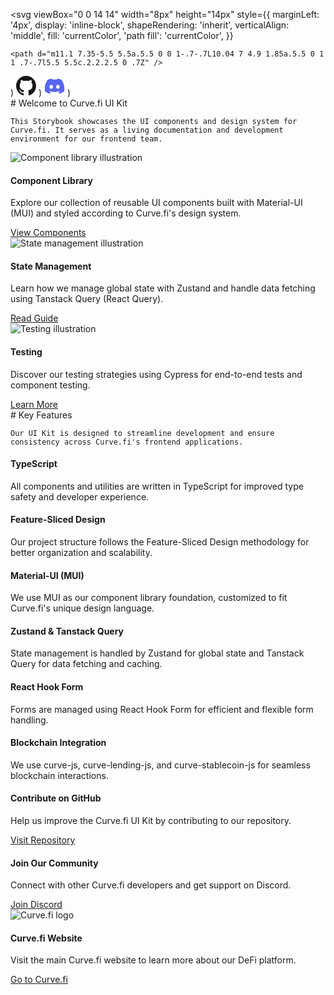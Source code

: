 
  <svg
    viewBox="0 0 14 14"
    width="8px"
    height="14px"
    style={{
      marginLeft: '4px',
      display: 'inline-block',
      shapeRendering: 'inherit',
      verticalAlign: 'middle',
      fill: 'currentColor',
      'path fill': 'currentColor',
    }}
  >
    <path d="m11.1 7.35-5.5 5.5a.5.5 0 0 1-.7-.7L10.04 7 4.9 1.85a.5.5 0 1 1 .7-.7l5.5 5.5c.2.2.2.5 0 .7Z" />
  </svg>
)


<svg xmlns="http://www.w3.org/2000/svg" width="32" height="32" fill="none" viewBox="0 0 32 32">
  <path
    fill="#161614"
    d="M16.0001 0C7.16466 0 0 7.17472 0 16.0256C0 23.1061 4.58452 29.1131 10.9419 31.2322C11.7415 31.3805 12.0351 30.8845 12.0351 30.4613C12.0351 30.0791 12.0202 28.8167 12.0133 27.4776C7.56209 28.447 6.62283 25.5868 6.62283 25.5868C5.89499 23.7345 4.8463 23.2419 4.8463 23.2419C3.39461 22.2473 4.95573 22.2678 4.95573 22.2678C6.56242 22.3808 7.40842 23.9192 7.40842 23.9192C8.83547 26.3691 11.1514 25.6609 12.0645 25.2514C12.2081 24.2156 12.6227 23.5087 13.0803 23.1085C9.52648 22.7032 5.7906 21.3291 5.7906 15.1886C5.7906 13.4389 6.41563 12.0094 7.43916 10.8871C7.27303 10.4834 6.72537 8.85349 7.59415 6.64609C7.59415 6.64609 8.93774 6.21539 11.9953 8.28877C13.2716 7.9337 14.6404 7.75563 16.0001 7.74953C17.3599 7.75563 18.7297 7.9337 20.0084 8.28877C23.0623 6.21539 24.404 6.64609 24.404 6.64609C25.2749 8.85349 24.727 10.4834 24.5608 10.8871C25.5868 12.0094 26.2075 13.4389 26.2075 15.1886C26.2075 21.3437 22.4645 22.699 18.9017 23.0957C19.4756 23.593 19.9869 24.5683 19.9869 26.0634C19.9869 28.2077 19.9684 29.9334 19.9684 30.4613C19.9684 30.8877 20.2564 31.3874 21.0674 31.2301C27.4213 29.1086 32 23.1037 32 16.0256C32 7.17472 24.8364 0 16.0001 0ZM5.99257 22.8288C5.95733 22.9084 5.83227 22.9322 5.71834 22.8776C5.60229 22.8253 5.53711 22.7168 5.57474 22.6369C5.60918 22.5549 5.7345 22.5321 5.85029 22.587C5.9666 22.6393 6.03284 22.7489 5.99257 22.8288ZM6.7796 23.5321C6.70329 23.603 6.55412 23.5701 6.45291 23.4581C6.34825 23.3464 6.32864 23.197 6.40601 23.125C6.4847 23.0542 6.62937 23.0874 6.73429 23.1991C6.83895 23.3121 6.85935 23.4605 6.7796 23.5321ZM7.31953 24.4321C7.2215 24.5003 7.0612 24.4363 6.96211 24.2938C6.86407 24.1513 6.86407 23.9804 6.96422 23.9119C7.06358 23.8435 7.2215 23.905 7.32191 24.0465C7.41968 24.1914 7.41968 24.3623 7.31953 24.4321ZM8.23267 25.4743C8.14497 25.5712 7.95818 25.5452 7.82146 25.413C7.68156 25.2838 7.64261 25.1004 7.73058 25.0035C7.81934 24.9064 8.00719 24.9337 8.14497 25.0648C8.28381 25.1938 8.3262 25.3785 8.23267 25.4743ZM9.41281 25.8262C9.37413 25.9517 9.19423 26.0088 9.013 25.9554C8.83203 25.9005 8.7136 25.7535 8.75016 25.6266C8.78778 25.5003 8.96848 25.4408 9.15104 25.4979C9.33174 25.5526 9.45044 25.6985 9.41281 25.8262ZM10.7559 25.9754C10.7604 26.1076 10.6067 26.2172 10.4165 26.2196C10.2252 26.2238 10.0704 26.1169 10.0683 25.9868C10.0683 25.8534 10.2185 25.7448 10.4098 25.7416C10.6001 25.7379 10.7559 25.8441 10.7559 25.9754ZM12.0753 25.9248C12.0981 26.0537 11.9658 26.1862 11.7769 26.2215C11.5912 26.2554 11.4192 26.1758 11.3957 26.0479C11.3726 25.9157 11.5072 25.7833 11.6927 25.7491C11.8819 25.7162 12.0512 25.7937 12.0753 25.9248Z"
  />
</svg>
)

  <svg xmlns="http://www.w3.org/2000/svg" width="33" height="32" fill="none" viewBox="0 0 33 32">
    <g clip-path="url(#clip0_10031_177575)">
      <mask
        id="mask0_10031_177575"
        style={{ maskType: 'luminance' }}
        width="33"
        height="25"
        x="0"
        y="4"
        maskUnits="userSpaceOnUse"
      >
        <path fill="#fff" d="M32.5034 4.00195H0.503906V28.7758H32.5034V4.00195Z" />
      </mask>
      <g mask="url(#mask0_10031_177575)">
        <path
          fill="#5865F2"
          d="M27.5928 6.20817C25.5533 5.27289 23.3662 4.58382 21.0794 4.18916C21.0378 4.18154 20.9962 4.20057 20.9747 4.23864C20.6935 4.73863 20.3819 5.3909 20.1637 5.90358C17.7042 5.53558 15.2573 5.53558 12.8481 5.90358C12.6299 5.37951 12.307 4.73863 12.0245 4.23864C12.003 4.20184 11.9614 4.18281 11.9198 4.18916C9.63431 4.58255 7.44721 5.27163 5.40641 6.20817C5.38874 6.21578 5.3736 6.22848 5.36355 6.24497C1.21508 12.439 0.078646 18.4809 0.636144 24.4478C0.638667 24.477 0.655064 24.5049 0.677768 24.5227C3.41481 26.5315 6.06609 27.7511 8.66815 28.5594C8.70979 28.5721 8.75392 28.5569 8.78042 28.5226C9.39594 27.6826 9.94461 26.7968 10.4151 25.8653C10.4428 25.8107 10.4163 25.746 10.3596 25.7244C9.48927 25.3945 8.66058 24.9922 7.86343 24.5354C7.80038 24.4986 7.79533 24.4084 7.85333 24.3653C8.02108 24.2397 8.18888 24.109 8.34906 23.977C8.37804 23.9529 8.41842 23.9478 8.45249 23.963C13.6894 26.3526 19.359 26.3526 24.5341 23.963C24.5682 23.9465 24.6086 23.9516 24.6388 23.9757C24.799 24.1077 24.9668 24.2397 25.1358 24.3653C25.1938 24.4084 25.19 24.4986 25.127 24.5354C24.3298 25.0011 23.5011 25.3945 22.6296 25.7232C22.5728 25.7447 22.5476 25.8107 22.5754 25.8653C23.0559 26.7955 23.6046 27.6812 24.2087 28.5213C24.234 28.5569 24.2794 28.5721 24.321 28.5594C26.9357 27.7511 29.5869 26.5315 32.324 24.5227C32.348 24.5049 32.3631 24.4783 32.3656 24.4491C33.0328 17.5506 31.2481 11.5584 27.6344 6.24623C27.6256 6.22848 27.6105 6.21578 27.5928 6.20817ZM11.1971 20.8146C9.62043 20.8146 8.32129 19.3679 8.32129 17.5913C8.32129 15.8146 9.59523 14.368 11.1971 14.368C12.8115 14.368 14.0981 15.8273 14.0729 17.5913C14.0729 19.3679 12.7989 20.8146 11.1971 20.8146ZM21.8299 20.8146C20.2533 20.8146 18.9541 19.3679 18.9541 17.5913C18.9541 15.8146 20.228 14.368 21.8299 14.368C23.4444 14.368 24.7309 15.8273 24.7057 17.5913C24.7057 19.3679 23.4444 20.8146 21.8299 20.8146Z"
        />
      </g>
    </g>
    <defs>
      <clipPath id="clip0_10031_177575">
        <rect width="32" height="32" fill="#fff" transform="translate(0.5)" />
      </clipPath>
    </defs>
  </svg>
)

<Meta title="Introduction" />

<div className="curve-container">
  <div className='curve-section-title'>
    # Welcome to Curve.fi UI Kit

    This Storybook showcases the UI components and design system for Curve.fi. It serves as a living documentation and development environment for our frontend team.

  </div>

  <div className="curve-section">
    <div className="curve-section-item">
      <img
        src="./assets/sample.png"
        alt="Component library illustration"
      />
      <h4 className="curve-section-item-heading">Component Library</h4>
      <p className="curve-section-item-paragraph">Explore our collection of reusable UI components built with Material-UI (MUI) and styled according to Curve.fi's design system.</p>
      <a
        href="/?path=/docs/components-overview--docs"
        target="_blank"
      >View Components<RightArrow /></a>
    </div>
    <div className="curve-section-item">
      <img
        src="./assets/sample.png"
        alt="State management illustration"
      />
      <h4 className="curve-section-item-heading">State Management</h4>
      <p className="curve-section-item-paragraph">Learn how we manage global state with Zustand and handle data fetching using Tanstack Query (React Query).</p>
      <a
        href="/?path=/docs/guides-state-management--docs"
        target="_blank"
      >Read Guide<RightArrow /></a>
    </div>
    <div className="curve-section-item">
      <img src="./assets/sample.png" alt="Testing illustration" />
      <h4 className="curve-section-item-heading">Testing</h4>
      <p className="curve-section-item-paragraph">Discover our testing strategies using Cypress for end-to-end tests and component testing.</p>
      <a
        href="/?path=/docs/guides-testing--docs"
        target="_blank"
      >Learn More<RightArrow /></a>
    </div>
  </div>
</div>

<div className="curve-container">
  <div className='curve-section-title'>
    # Key Features

    Our UI Kit is designed to streamline development and ensure consistency across Curve.fi's frontend applications.

  </div>

  <div className="curve-features-grid">
    <div className="curve-grid-item">
      <h4>TypeScript</h4>
      <p>All components and utilities are written in TypeScript for improved type safety and developer experience.</p>
    </div>
    <div className="curve-grid-item">
      <h4>Feature-Sliced Design</h4>
      <p>Our project structure follows the Feature-Sliced Design methodology for better organization and scalability.</p>
    </div>
    <div className="curve-grid-item">
      <h4>Material-UI (MUI)</h4>
      <p>We use MUI as our component library foundation, customized to fit Curve.fi's unique design language.</p>
    </div>
    <div className="curve-grid-item">
      <h4>Zustand & Tanstack Query</h4>
      <p>State management is handled by Zustand for global state and Tanstack Query for data fetching and caching.</p>
    </div>
    <div className="curve-grid-item">
      <h4>React Hook Form</h4>
      <p>Forms are managed using React Hook Form for efficient and flexible form handling.</p>
    </div>
    <div className="curve-grid-item">
      <h4>Blockchain Integration</h4>
      <p>We use curve-js, curve-lending-js, and curve-stablecoin-js for seamless blockchain interactions.</p>
    </div>
  </div>
</div>

<div className="curve-section curve-socials">
  <div className="curve-section-item">
    <GitHubIcon alt="Github logo" className="curve-social-icon" />
    <div>
      <h4>Contribute on GitHub</h4>
      <p>Help us improve the Curve.fi UI Kit by contributing to our repository.</p>
      <a href="https://github.com/curvefi/curve-ui" target="_blank">
        Visit Repository
        <RightArrow />
      </a>
    </div>
  </div>
  <div className="curve-section-item">
    <DiscordIcon alt="Discord logo" className="curve-social-icon" />
    <div>
      <h4>Join Our Community</h4>
      <p>Connect with other Curve.fi developers and get support on Discord.</p>
      <a href="https://discord.gg/rgrfS7W" target="_blank">
        Join Discord
        <RightArrow />
      </a>
    </div>
  </div>
  <div className="curve-section-item">
    <img src="./assets/sample.png" alt="Curve.fi logo" className="curve-social-icon" />
    <div>
      <h4>Curve.fi Website</h4>
      <p>Visit the main Curve.fi website to learn more about our DeFi platform.</p>
      <a href="https://curve.fi" target="_blank">
        Go to Curve.fi
        <RightArrow />
      </a>
    </div>
  </div>
</div>

<style>
  {`
  .curve-container {
    margin-bottom: 48px;
  }

  .curve-section {
    width: 100%;
    display: flex;
    flex-direction: row;
    gap: 20px;
  }

  img {
    object-fit: cover;
  }

  .curve-section-title {
    margin-bottom: 32px;
  }

  .curve-section a:not(h1 a, h2 a, h3 a) {
    font-size: 14px;
    color: #3260a4;
    text-decoration: none;
  }

  .curve-section-item, .curve-grid-item {
    flex: 1;
    display: flex;
    flex-direction: column;
  }

  .curve-section-item-heading {
    padding-top: 20px !important;
    padding-bottom: 5px !important;
    margin: 0 !important;
    color: #0e1e3d;
  }

  .curve-section-item-paragraph {
    margin: 0;
    padding-bottom: 10px;
    color: #4a5568;
  }

  .curve-features-grid {
    display: grid;
    grid-template-columns: repeat(3, 1fr);
    grid-gap: 24px;
  }

  .curve-grid-item {
    background-color: #f7fafc;
    border-radius: 8px;
    padding: 20px;
  }

  .curve-grid-item h4 {
    color: #2d3748;
    margin-top: 0;
  }

  .curve-grid-item p {
    color: #4a5568;
  }

  .curve-socials {
    margin-top: 48px;
    background-color: #edf2f7;
    border-radius: 8px;
    padding: 32px;
  }

  .curve-social-icon {
    width: 32px;
    height: 32px;
    margin-right: 16px;
  }

  @media screen and (max-width: 768px) {
    .curve-section {
      flex-direction: column;
    }

    .curve-features-grid {
      grid-template-columns: repeat(2, 1fr);
    }
  }

  @media screen and (max-width: 480px) {
    .curve-features-grid {
      grid-template-columns: repeat(1, 1fr);
    }
  }
  `}
</style>

